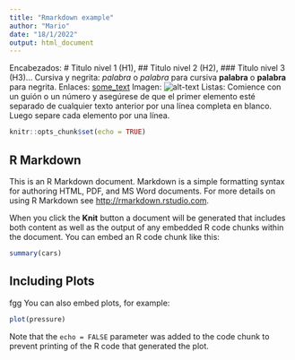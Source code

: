 ```yaml
---
title: "Rmarkdown example"
author: "Mario"
date: "18/1/2022"
output: html_document
---
```

Encabezados: # Titulo nivel 1 (H1), ## Titulo nivel 2 (H2), ### Titulo nivel 3 (H3)...
Cursiva y negrita: *palabra* o _palabra_ para cursiva **palabra** o __palabra__ para negrita.
Enlaces: [some_text](https://www.mncn.csic.es/es)
Imagen: ![alt-text](img_location)
Listas: Comience con un guión o un número y asegúrese de que el primer elemento esté separado de cualquier texto anterior por una línea completa en blanco. Luego separe cada elemento por una línea.

```r
knitr::opts_chunk$set(echo = TRUE)
```

## R Markdown

This is an R Markdown document. Markdown is a simple formatting syntax for authoring HTML, PDF, and MS Word documents. For more details on using R Markdown see <http://rmarkdown.rstudio.com>.

When you click the **Knit** button a document will be generated that includes both content as well as the output of any embedded R code chunks within the document. You can embed an R code chunk like this:

```r
summary(cars)
```

## Including Plots
fgg
You can also embed plots, for example:

```r
plot(pressure)
```

Note that the `echo = FALSE` parameter was added to the code chunk to prevent printing of the R code that generated the plot.
